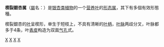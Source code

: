 {{Automatic taxobox
| taxon = Sphenobaiera
| authority = Florin, 1936; ''emend.'' Harris & Millington,1974
| fossil_range={{fossilrange|三疊紀|白堊紀|[[三疊紀|三疊紀]]至[[白堊紀|白堊紀]]}}
| image=Sphenobaiera digitata.jpg 
| image_caption=指狀楔裂銀杏（''S. digitata''）
| name = '''楔裂銀杏属 '''''''<small>（[[形态属|形态属]]）</small>
| genus_authority = 
| type_species = '''奇麗楔裂銀杏<br />''Sphenobaiera spectabilis''''' 
| type_species_authority=(Nathorst) Florin, 1936
}}

'''楔裂銀杏属'''（[[屬|屬]]名：{{lang|la|''Sphenobaiera''}}）是[[银杏目|银杏类]][[植物|植物]]的一个[[营养器官|营养叶]]的[[形态属|形态属]]，其下有多個有效形態種。

楔裂銀杏的[[叶|叶]]呈楔形，单生于短枝上，不具有清晰的[[叶柄|叶柄]]，[[叶脉|叶脉]]两歧分叉，叶脉都多于4条，叶[[表皮|表皮]]构造为双面[[气孔|气孔]]式。
{{Taxonbar|from=Q7576638}}

[[Category:银杏目|X]]
[[Category:化石|X]]
[[Category:古植物|X]]
[[Category:1936年描述的分类群|X]]